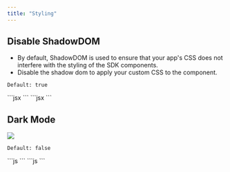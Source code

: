 ```yaml
---
title: "Styling"
---
```


## Disable ShadowDOM
- By default, ShadowDOM is used to ensure that your app's CSS does not interfere with the styling of the SDK components.
- Disable the shadow dom to apply your custom CSS to the component.

`Default: true`

<Tabs>

<Tab title="React / Next.js">
```jsx
<VeltCommentTool shadowDom={false} />
```
</Tab>

<Tab title="HTML / Other Frameworks">
```jsx
<velt-comment-tool shadow-dom="false"></velt-comment-tool>
```

</Tab>
</Tabs>

## Dark Mode
![](/images/customization/velt-comment-tool-1.png)

`Default: false`

<Tabs>

<Tab title="React / Next.js">
```js
<VeltCommentTool darkMode={true} />
```
</Tab>

<Tab title="HTML / Other Frameworks">
```js
<velt-comment-tool dark-mode="true"></velt-comment-tool>
```
</Tab>

</Tabs>